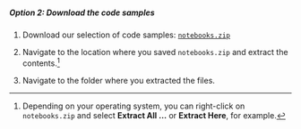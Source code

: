 ##### Option 2: Download the code samples

1. Download our selection of code samples: [`notebooks.zip`](/notebooks.zip)

1. Navigate to the location where you saved `notebooks.zip` and extract the contents.^[Depending on your operating system, you can right-click on `notebooks.zip` and select **Extract All ...** or **Extract Here**, for example.]

1. Navigate to the folder where you extracted the files.
